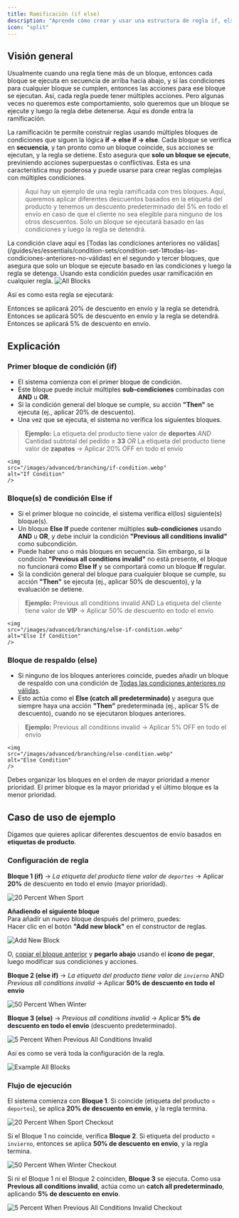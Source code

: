 ```yaml
---
title: Ramificación (if else)
description: "Aprende cómo crear y usar una estructura de regla if, else if, else para manejar múltiples condiciones en tus reglas."
icon: "split"
---
```


## Visión general

Usualmente cuando una regla tiene más de un bloque, entonces cada bloque se ejecuta en secuencia de arriba hacia abajo, y si las condiciones para cualquier bloque se cumplen, entonces las acciones para ese bloque se ejecutan. Así, cada regla puede tener múltiples acciones. Pero algunas veces no queremos este comportamiento, solo queremos que un bloque se ejecute y luego la regla debe detenerse. Aquí es donde entra la ramificación.

La ramificación te permite construir reglas usando múltiples bloques de condiciones que siguen la lógica **if → else if → else**. Cada bloque se verifica en **secuencia**, y tan pronto como un bloque coincide, sus acciones se ejecutan, y la regla se detiene. Esto asegura que **solo un bloque se ejecute**, previniendo acciones superpuestas o conflictivas. Esta es una característica muy poderosa y puede usarse para crear reglas complejas con múltiples condiciones.

> Aquí hay un ejemplo de una regla ramificada con tres bloques. Aquí, queremos aplicar diferentes descuentos basados en la etiqueta del producto y tenemos un descuento predeterminado del 5% en todo el envío en caso de que el cliente no sea elegible para ninguno de los otros descuentos. Solo un bloque se ejecutará basado en las condiciones y luego la regla se detendrá.

<Note>
  La condición clave aquí es [Todas las condiciones anteriores no válidas](/guides/es/essentials/condition-sets/condition-set-1#todas-las-condiciones-anteriores-no-válidas)
  en el segundo y tercer bloques, que asegura que solo un bloque se ejecute basado en
  las condiciones y luego la regla se detenga. Usando esta condición puedes usar
  ramificación en cualquier regla.
</Note>

<img src="/images/advanced/branching/all-blocks.webp" alt="All Blocks" />

Así es como esta regla se ejecutará:

<Steps>
  <Step title="Si la etiqueta del producto es deportes y la cantidad subtotal del pedido es mayor o igual a 33">
    Entonces se aplicará 20% de descuento en envío y la regla se detendrá.
  </Step>
  <Step title="Else if la etiqueta del cliente es VIP">
    Entonces se aplicará 50% de descuento en envío y la regla se detendrá.
  </Step>
  <Step title="Else (catch all predeterminado)">
    Entonces se aplicará 5% de descuento en envío.
  </Step>
</Steps>

## Explicación

### Primer bloque de condición (if)

- El sistema comienza con el primer bloque de condición.
- Este bloque puede incluir múltiples **sub-condiciones** combinadas con **AND** u **OR**.
- Si la condición general del bloque se cumple, su acción **"Then"** se ejecuta (ej., aplicar 20% de descuento).
- Una vez que se ejecuta, el sistema no verifica los siguientes bloques.

> **Ejemplo:** La etiqueta del producto tiene valor de **deportes** _AND_ Cantidad subtotal del pedido ≥ **33** _OR_ La etiqueta del producto tiene valor de **zapatos** → Aplicar 20% OFF en todo el envío

    <img
    src="/images/advanced/branching/if-condition.webp"
    alt="If Condition"
    />

### Bloque(s) de condición Else if

- Si el primer bloque no coincide, el sistema verifica el(los) siguiente(s) bloque(s).
- Un bloque **Else If** puede contener múltiples **sub-condiciones** usando **AND** u **OR**, y debe incluir la condición **"Previous all conditions invalid"** como subcondición.
- Puede haber uno o más bloques en secuencia. Sin embargo, si la condición **"Previous all conditions invalid"** no está presente, el bloque no funcionará como **Else If** y se comportará como un bloque **If** regular.
- Si la condición general del bloque para cualquier bloque se cumple, su acción **"Then"** se ejecuta (ej., aplicar 50% de descuento), y la evaluación se detiene.

> **Ejemplo:** Previous all conditions invalid AND La etiqueta del cliente tiene valor de **VIP** → Aplicar 50% de descuento en todo el envío

    <img
    src="/images/advanced/branching/else-if-condition.webp"
    alt="Else If Condition"
    />

### Bloque de respaldo (else)

- Si ninguno de los bloques anteriores coincide, puedes añadir un bloque de respaldo con una condición de [Todas las condiciones anteriores no válidas](/guides/es/essentials/condition-sets/condition-set-1#todas-las-condiciones-anteriores-no-válidas).
- Esto actúa como el **Else (catch all predeterminado)** y asegura que siempre haya una acción **"Then"** predeterminada (ej., aplicar 5% de descuento), cuando no se ejecutaron bloques anteriores.

> **Ejemplo:** Previous all conditions invalid → Aplicar 5% OFF en todo el envío

    <img
    src="/images/advanced/branching/else-condition.webp"
    alt="Else Condition"
    />

<Tip>
  Debes organizar los bloques en el orden de mayor prioridad a menor
  prioridad. El primer bloque es la mayor prioridad y el último bloque es la
  menor prioridad.
</Tip>

## Caso de uso de ejemplo

Digamos que quieres aplicar diferentes descuentos de envío basados en **etiquetas de producto**.

### Configuración de regla

**Bloque 1 (if)** → _La etiqueta del producto tiene valor de `deportes`_ → Aplicar **20%** de descuento en todo el envío (mayor prioridad).

<img
  src="/images/advanced/branching/20-percent-when-sport.webp"
  alt="20 Percent When Sport"
/>

**Añadiendo el siguiente bloque**  
Para añadir un nuevo bloque después del primero, puedes:  
Hacer clic en el botón **"Add new block"** en el constructor de reglas.

<img src="/images/advanced/branching/add-new-block.webp" alt="Add New Block" />

O, [copiar el bloque anterior](/guides/es/advanced/block-replication) y **pegarlo abajo** usando el **ícono de pegar**, luego modificar sus condiciones y acciones.

**Bloque 2 (else if)** → _La etiqueta del producto tiene valor de `invierno`_ AND _Previous all conditions invalid_ → Aplicar **50% de descuento en todo el envío**

<img
  src="/images/advanced/branching/50-percent-when-winter.webp"
  alt="50 Percent When Winter"
/>

**Bloque 3 (else)** → _Previous all conditions invalid_ → Aplicar **5% de descuento en todo el envío** (descuento predeterminado).

<img
  src="/images/advanced/branching/5-percent-when-previous-all-conditions-invalid.webp"
  alt="5 Percent When Previous All Conditions Invalid"
/>

Así es como se verá toda la configuración de la regla.

<img
  src="/images/advanced/branching/example-all-blocks.webp"
  alt="Example All Blocks"
/>

### Flujo de ejecución

El sistema comienza con **Bloque 1**. Si coincide (etiqueta del producto = `deportes`), se aplica **20% de descuento en envío**, y la regla termina.

<img
  src="/images/advanced/branching/20-percent-when-sport-checkout.webp"
  alt="20 Percent When Sport Checkout"
/>

Si el Bloque 1 no coincide, verifica **Bloque 2**. Si etiqueta del producto = `invierno`, entonces se aplica **50% de descuento en envío**, y la regla termina.

<img
  src="/images/advanced/branching/50-percent-when-winter-checkout.webp"
  alt="50 Percent When Winter Checkout"
/>

Si ni el Bloque 1 ni el Bloque 2 coinciden, **Bloque 3** se ejecuta. Como usa **Previous all conditions invalid**, actúa como un **catch all predeterminado**, aplicando **5% de descuento en envío**.

<img
  src="/images/advanced/branching/5-percent-when-previous-all-conditions-invalid-checkout.webp"
  alt="5 Percent When Previous All Conditions Invalid Checkout"
/>
